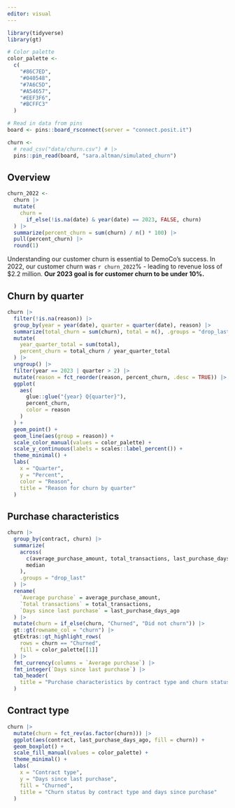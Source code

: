 ```yaml
---
editor: visual
---
```


```r
library(tidyverse)
library(gt)

# Color palette
color_palette <-
  c(
    "#86C7ED",
    "#040548",
    "#7A6C5D",
    "#A54657",
    "#EEF3F6",
    "#BCFFC3"
  )

# Read in data from pins
board <- pins::board_rsconnect(server = "connect.posit.it")

churn <- 
  # read_csv("data/churn.csv") # |> 
  pins::pin_read(board, "sara.altman/simulated_churn") 
```

## Overview

```r
churn_2022 <-
  churn |> 
  mutate(
    churn = 
      if_else(!is.na(date) & year(date) == 2023, FALSE, churn)
  ) |> 
  summarize(percent_churn = sum(churn) / n() * 100) |> 
  pull(percent_churn) |> 
  round(1)
```

Understanding our customer churn is essential to DemoCo's success. In 2022, our customer churn was `r churn_2022`% - leading to revenue loss of \$2.2 million. **Our 2023 goal is for customer churn to be under 10%.**

## Churn by quarter

```r
churn |> 
  filter(!is.na(reason)) |> 
  group_by(year = year(date), quarter = quarter(date), reason) |> 
  summarize(total_churn = sum(churn), total = n(), .groups = "drop_last") |> 
  mutate(
    year_quarter_total = sum(total),
    percent_churn = total_churn / year_quarter_total
  ) |> 
  ungroup() |>  
  filter(year == 2023 | quarter > 2) |> 
  mutate(reason = fct_reorder(reason, percent_churn, .desc = TRUE)) |> 
  ggplot(
    aes(
      glue::glue("{year} Q{quarter}"), 
      percent_churn, 
      color = reason
    )
  ) +
  geom_point() +
  geom_line(aes(group = reason)) +
  scale_color_manual(values = color_palette) +
  scale_y_continuous(labels = scales::label_percent()) +
  theme_minimal() +
  labs(
    x = "Quarter",
    y = "Percent",
    color = "Reason",
    title = "Reason for churn by quarter"
  )
```

## Purchase characteristics

```r
churn |>
  group_by(contract, churn) |>
  summarize(
    across(
      c(average_purchase_amount, total_transactions, last_purchase_days_ago),
      median
    ),
    .groups = "drop_last"
  ) |> 
  rename(
    `Average purchase` = average_purchase_amount,
    `Total transactions` = total_transactions,
    `Days since last purchase` = last_purchase_days_ago
  ) |> 
  mutate(churn = if_else(churn, "Churned", "Did not churn")) |> 
  gt::gt(rowname_col = "churn") |> 
  gtExtras::gt_highlight_rows(
    rows = churn == "Churned",
    fill = color_palette[[1]]
  ) |> 
  fmt_currency(columns = `Average purchase`) |> 
  fmt_integer(`Days since last purchase`) |> 
  tab_header(
    title = "Purchase characteristics by contract type and churn status"
  )
```

## Contract type

```r
churn |> 
  mutate(churn = fct_rev(as.factor(churn))) |> 
  ggplot(aes(contract, last_purchase_days_ago, fill = churn)) +
  geom_boxplot() +
  scale_fill_manual(values = color_palette) +
  theme_minimal() +
  labs(
    x = "Contract type",
    y = "Days since last purchase",
    fill = "Churned",
    title = "Churn status by contract type and days since purchase"
  )
  
```
